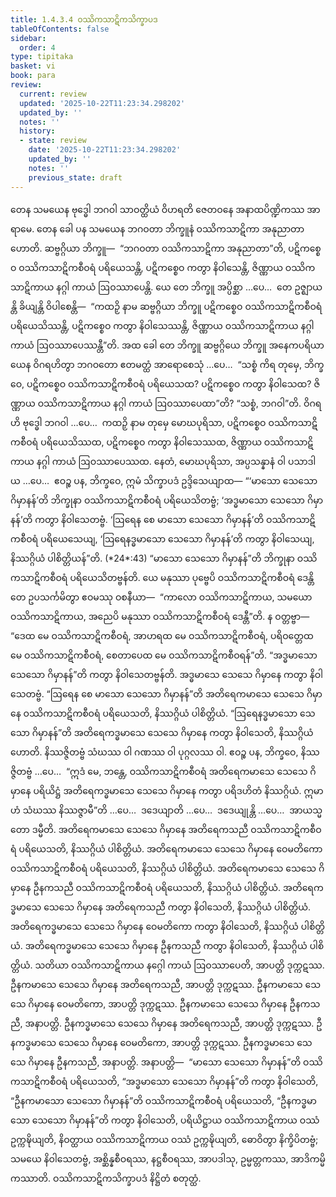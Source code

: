 ```yaml
---
title: 1.4.3.4 ဝဿိကသာဋိကသိက္ခာပဒ
tableOfContents: false
sidebar:
  order: 4
type: tipitaka
basket: vi
book: para
review:
  current: review
  updated: '2025-10-22T11:23:34.298202'
  updated_by: ''
  notes: ''
  history:
  - state: review
    date: '2025-10-22T11:23:34.298202'
    updated_by: ''
    notes: ''
    previous_state: draft
---
```



<ReviewStatus review={frontmatter.review} showDetails={true} />

<HypothesisAnnotation frontmatter={frontmatter} />

<DynamicBreadcrumb />

<Division number="626" book="para" e="ch" v="1" p="364">

<Paragraph number="2323" book="para">
တေန သမယေန ဗုဒ္ဓေါ ဘဂဝါ သာဝတ္ထိယံ ဝိဟရတိ ဇေတဝနေ အနာထပိဏ္ဍိကဿ အာရာမေ. တေန ခေါ ပန သမယေန ဘဂဝတာ ဘိက္ခူနံ ဝဿိကသာဋိကာ အနုညာတာ ဟောတိ. ဆဗ္ဗဂ္ဂိယာ ဘိက္ခူ—  “ဘဂဝတာ ဝဿိကသာဋိကာ အနုညာတာ”တိ, ပဋိကစ္စေဝ ဝဿိကသာဋိကစီဝရံ ပရိယေသန္တိ, ပဋိကစ္စေဝ ကတွာ နိဝါသေန္တိ, ဇိဏ္ဏာယ ဝဿိကသာဋိကာယ နဂ္ဂါ ကာယံ ဩဝဿာပေန္တိ. ယေ တေ ဘိက္ခူ အပ္ပိစ္ဆာ …ပေ…  တေ ဥဇ္ဈာယန္တိ ခိယျန္တိ ဝိပါစေန္တိ—  “ကထဉှိ နာမ ဆဗ္ဗဂ္ဂိယာ ဘိက္ခူ ပဋိကစ္စေဝ ဝဿိကသာဋိကစီဝရံ ပရိယေသိဿန္တိ, ပဋိကစ္စေဝ ကတွာ နိဝါသေဿန္တိ, ဇိဏ္ဏာယ ဝဿိကသာဋိကာယ နဂ္ဂါ ကာယံ ဩဝဿာပေဿန္တီ”တိ.
</Paragraph>

<Paragraph number="2324" book="para">
အထ ခေါ တေ ဘိက္ခူ ဆဗ္ဗဂ္ဂိယေ ဘိက္ခူ အနေကပရိယာယေန ဝိဂရဟိတွာ ဘဂဝတော ဧတမတ္ထံ အာရောစေသုံ …ပေ…  “သစ္စံ ကိရ တုမှေ, ဘိက္ခဝေ, ပဋိကစ္စေဝ ဝဿိကသာဋိကစီဝရံ ပရိယေသထ? ပဋိကစ္စေဝ ကတွာ နိဝါသေထ? ဇိဏ္ဏာယ ဝဿိကသာဋိကာယ နဂ္ဂါ ကာယံ ဩဝဿာပေထာ”တိ? “သစ္စံ, ဘဂဝါ”တိ. ဝိဂရဟိ ဗုဒ္ဓေါ ဘဂဝါ …ပေ…  ကထဉှိ နာမ တုမှေ မောဃပုရိသာ, ပဋိကစ္စေဝ ဝဿိကသာဋိကစီဝရံ ပရိယေသိဿထ, ပဋိကစ္စေဝ ကတွာ နိဝါသေဿထ, ဇိဏ္ဏာယ ဝဿိကသာဋိကာယ နဂ္ဂါ ကာယံ ဩဝဿာပေဿထ. နေတံ, မောဃပုရိသာ, အပ္ပသန္နာနံ ဝါ ပသာဒါယ …ပေ…  ဧဝဉ္စ ပန, ဘိက္ခဝေ, ဣမံ သိက္ခာပဒံ ဥဒ္ဒိသေယျာထ—
</Paragraph>

</Division>
<Division number="627" book="para" e="ch" v="1" p="365">

<Paragraph number="2325" book="para">
<Emphasis>“‘မာသော သေသော ဂိမှာနန်’တိ ဘိက္ခုနာ ဝဿိကသာဋိကစီဝရံ ပရိယေသိတဗ္ဗံ</Emphasis>; <Emphasis>‘အဒ္ဓမာသော</Emphasis> <Emphasis>သေသော ဂိမှာနန်’တိ ကတွာ နိဝါသေတဗ္ဗံ</Emphasis>. <Emphasis>‘ဩရေန စေ မာသော သေသော ဂိမှာနန်’တိ ဝဿိကသာဋိကစီဝရံ ပရိယေသေယျ, ‘ဩရေနဒ္ဓမာသော သေသော ဂိမှာနန်’တိ ကတွာ နိဝါသေယျ, နိဿဂ္ဂိယံ ပါစိတ္တိယန်”</Emphasis>တိ. (*24*:<Emphasis>43</Emphasis>)
</Paragraph>

</Division>
<Division number="628" book="para" e="ch" v="1" p="365">

<Paragraph number="2326" book="para">
<Emphasis>“မာသော သေသော ဂိမှာနန်”တိ ဘိက္ခုနာ ဝဿိကသာဋိကစီဝရံ ပရိယေသိတဗ္ဗန်</Emphasis>တိ. ယေ မနုဿာ ပုဗ္ဗေပိ ဝဿိကသာဋိကစီဝရံ ဒေန္တိ တေ ဥပသင်္ကမိတွာ ဧဝမဿု ဝစနီယာ—  “ကာလော ဝဿိကသာဋိကာယ, သမယော ဝဿိကသာဋိကာယ, အညေပိ မနုဿာ ဝဿိကသာဋိကစီဝရံ ဒေန္တီ”တိ. န ဝတ္တဗ္ဗာ—  “ဒေထ မေ ဝဿိကသာဋိကစီဝရံ, အာဟရထ မေ ဝဿိကသာဋိကစီဝရံ, ပရိဝတ္တေထ မေ ဝဿိကသာဋိကစီဝရံ, စေတာပေထ မေ ဝဿိကသာဋိကစီဝရန်”တိ.
</Paragraph>

<Paragraph number="2327" book="para">
<Emphasis>“အဒ္ဓမာသော သေသော ဂိမှာနန်”တိ ကတွာ နိဝါသေတဗ္ဗန်</Emphasis>တိ. အဒ္ဓမာသေ သေသေ ဂိမှာနေ ကတွာ နိဝါသေတဗ္ဗံ.
</Paragraph>

<Paragraph number="2328" book="para">
<Emphasis>“ဩရေန စေ မာသော သေသော ဂိမှာနန်”</Emphasis>တိ အတိရေကမာသေ သေသေ ဂိမှာနေ ဝဿိကသာဋိကစီဝရံ ပရိယေသတိ, နိဿဂ္ဂိယံ ပါစိတ္တိယံ.
</Paragraph>

<Paragraph number="2329" book="para">
<Emphasis>“ဩရေနဒ္ဓမာသော သေသော ဂိမှာနန်”</Emphasis>တိ အတိရေကဒ္ဓမာသေ သေသေ ဂိမှာနေ ကတွာ နိဝါသေတိ, နိဿဂ္ဂိယံ ဟောတိ. နိဿဇ္ဇိတဗ္ဗံ သံဃဿ ဝါ ဂဏဿ ဝါ ပုဂ္ဂလဿ ဝါ. ဧဝဉ္စ ပန, ဘိက္ခဝေ, နိဿဇ္ဇိတဗ္ဗံ …ပေ…  “ဣဒံ မေ, ဘန္တေ, ဝဿိကသာဋိကစီဝရံ အတိရေကမာသေ သေသေ ဂိမှာနေ ပရိယိဋ္ဌံ အတိရေကဒ္ဓမာသေ သေသေ ဂိမှာနေ ကတွာ ပရိဒဟိတံ နိဿဂ္ဂိယံ. ဣမာဟံ သံဃဿ နိဿဇ္ဇာမီ”တိ …ပေ…  ဒဒေယျာတိ …ပေ…  ဒဒေယျုန္တိ …ပေ…  အာယသ္မတော ဒမ္မီတိ.
</Paragraph>

</Division>
<Division number="629" book="para" e="ch" v="1" p="366">

<Paragraph number="2330" book="para">
အတိရေကမာသေ သေသေ ဂိမှာနေ အတိရေကသညီ ဝဿိကသာဋိကစီဝရံ ပရိယေသတိ, နိဿဂ္ဂိယံ ပါစိတ္တိယံ. အတိရေကမာသေ သေသေ ဂိမှာနေ ဝေမတိကော ဝဿိကသာဋိကစီဝရံ ပရိယေသတိ, နိဿဂ္ဂိယံ ပါစိတ္တိယံ. အတိရေကမာသေ သေသေ ဂိမှာနေ ဦနကသညီ ဝဿိကသာဋိကစီဝရံ ပရိယေသတိ, နိဿဂ္ဂိယံ ပါစိတ္တိယံ.
</Paragraph>

<Paragraph number="2331" book="para">
အတိရေကဒ္ဓမာသေ သေသေ ဂိမှာနေ အတိရေကသညီ ကတွာ နိဝါသေတိ, နိဿဂ္ဂိယံ ပါစိတ္တိယံ. အတိရေကဒ္ဓမာသေ သေသေ ဂိမှာနေ ဝေမတိကော ကတွာ နိဝါသေတိ, နိဿဂ္ဂိယံ ပါစိတ္တိယံ. အတိရေကဒ္ဓမာသေ သေသေ ဂိမှာနေ ဦနကသညီ ကတွာ နိဝါသေတိ, နိဿဂ္ဂိယံ ပါစိတ္တိယံ.
</Paragraph>

<Paragraph number="2332" book="para">
သတိယာ ဝဿိကသာဋိကာယ နဂ္ဂေါ ကာယံ ဩဝဿာပေတိ, အာပတ္တိ ဒုက္ကဋဿ. ဦနကမာသေ သေသေ ဂိမှာနေ အတိရေကသညီ, အာပတ္တိ ဒုက္ကဋဿ. ဦနကမာသေ သေသေ ဂိမှာနေ ဝေမတိကော, အာပတ္တိ ဒုက္ကဋဿ. ဦနကမာသေ သေသေ ဂိမှာနေ ဦနကသညီ, အနာပတ္တိ.
</Paragraph>

<Paragraph number="2333" book="para">
ဦနကဒ္ဓမာသေ သေသေ ဂိမှာနေ အတိရေကသညီ, အာပတ္တိ ဒုက္ကဋဿ. ဦနကဒ္ဓမာသေ သေသေ ဂိမှာနေ ဝေမတိကော, အာပတ္တိ ဒုက္ကဋဿ. ဦနကဒ္ဓမာသေ သေသေ ဂိမှာနေ ဦနကသညီ, အနာပတ္တိ.
</Paragraph>

</Division>
<Division number="630" book="para" e="ch" v="1" p="366">

<Paragraph number="2334" book="para">
အနာပတ္တိ—  “မာသော သေသော ဂိမှာနန်”တိ ဝဿိကသာဋိကစီဝရံ ပရိယေသတိ, “အဒ္ဓမာသော သေသော ဂိမှာနန်”တိ ကတွာ နိဝါသေတိ, “ဦနကမာသော သေသော ဂိမှာနန်”တိ ဝဿိကသာဋိကစီဝရံ ပရိယေသတိ, “ဦနကဒ္ဓမာသော သေသော ဂိမှာနန်”တိ ကတွာ နိဝါသေတိ, ပရိယိဋ္ဌာယ ဝဿိကသာဋိကာယ ဝဿံ ဥက္ကဍ္ဎိယျတိ, နိဝတ္ထာယ ဝဿိကသာဋိကာယ ဝဿံ ဥက္ကဍ္ဎိယျတိ, ဓောဝိတွာ နိက္ခိပိတဗ္ဗံ; သမယေ နိဝါသေတဗ္ဗံ, အစ္ဆိန္နစီဝရဿ, နဋ္ဌစီဝရဿ, အာပဒါသု, ဥမ္မတ္တကဿ, အာဒိကမ္မိကဿာတိ.

</Paragraph>
</Division>

<Paragraph number="2335" type="center" book="para">
ဝဿိကသာဋိကသိက္ခာပဒံ နိဋ္ဌိတံ စတုတ္ထံ.
</Paragraph>